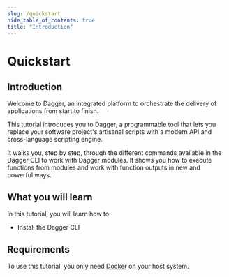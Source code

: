 ```yaml
---
slug: /quickstart
hide_table_of_contents: true
title: "Introduction"
---
```



# Quickstart

<PartialExperimentalDocs />

## Introduction

Welcome to Dagger, an integrated platform to orchestrate the delivery of applications from start to finish.

This tutorial introduces you to Dagger, a programmable tool that lets you replace your software project's artisanal scripts with a modern API and cross-language scripting engine.

It walks you, step by step, through the different commands available in the Dagger CLI to work with Dagger modules. It shows you how to execute functions from modules and work with function outputs in new and powerful ways.

## What you will learn

In this tutorial, you will learn how to:

- Install the Dagger CLI


## Requirements

To use this tutorial, you only need [Docker](https://docs.docker.com/engine/install/) on your host system.

